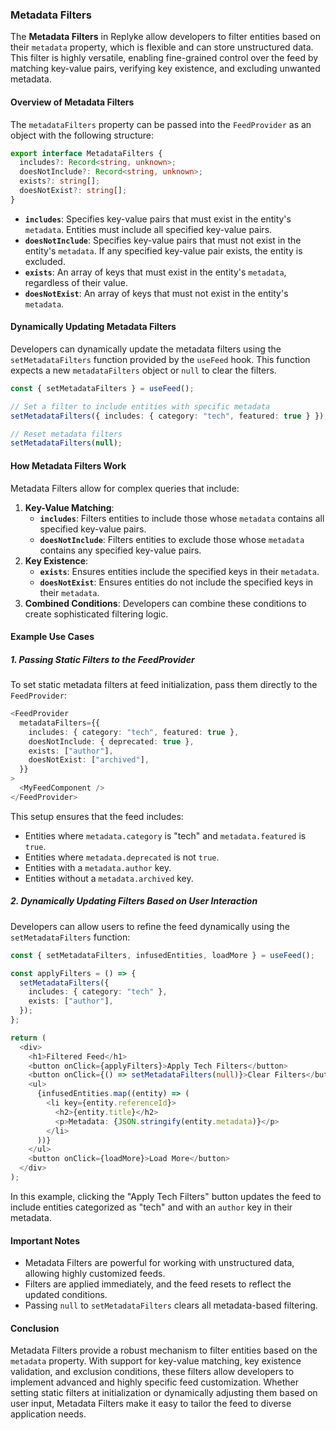 
### Metadata Filters

The **Metadata Filters** in Replyke allow developers to filter entities based on their `metadata` property, which is flexible and can store unstructured data. This filter is highly versatile, enabling fine-grained control over the feed by matching key-value pairs, verifying key existence, and excluding unwanted metadata.

#### **Overview of Metadata Filters**

The `metadataFilters` property can be passed into the `FeedProvider` as an object with the following structure:

```typescript
export interface MetadataFilters {
  includes?: Record<string, unknown>;
  doesNotInclude?: Record<string, unknown>;
  exists?: string[];
  doesNotExist?: string[];
}

```

-   **`includes`**: Specifies key-value pairs that must exist in the entity's `metadata`. Entities must include all specified key-value pairs.
-   **`doesNotInclude`**: Specifies key-value pairs that must not exist in the entity's `metadata`. If any specified key-value pair exists, the entity is excluded.
-   **`exists`**: An array of keys that must exist in the entity's `metadata`, regardless of their value.
-   **`doesNotExist`**: An array of keys that must not exist in the entity's `metadata`.

#### **Dynamically Updating Metadata Filters**

Developers can dynamically update the metadata filters using the `setMetadataFilters` function provided by the `useFeed` hook. This function expects a new `metadataFilters` object or `null` to clear the filters.

```typescript
const { setMetadataFilters } = useFeed();

// Set a filter to include entities with specific metadata
setMetadataFilters({ includes: { category: "tech", featured: true } });

// Reset metadata filters
setMetadataFilters(null);

```

#### **How Metadata Filters Work**

Metadata Filters allow for complex queries that include:

1.  **Key-Value Matching**:
    -   **`includes`**: Filters entities to include those whose `metadata` contains all specified key-value pairs.
    -   **`doesNotInclude`**: Filters entities to exclude those whose `metadata` contains any specified key-value pairs.
2.  **Key Existence**:
    -   **`exists`**: Ensures entities include the specified keys in their `metadata`.
    -   **`doesNotExist`**: Ensures entities do not include the specified keys in their `metadata`.
3.  **Combined Conditions**: Developers can combine these conditions to create sophisticated filtering logic.

#### **Example Use Cases**

##### **1. Passing Static Filters to the FeedProvider**

To set static metadata filters at feed initialization, pass them directly to the `FeedProvider`:

```typescript
<FeedProvider
  metadataFilters={{
    includes: { category: "tech", featured: true },
    doesNotInclude: { deprecated: true },
    exists: ["author"],
    doesNotExist: ["archived"],
  }}
>
  <MyFeedComponent />
</FeedProvider>

```

This setup ensures that the feed includes:

-   Entities where `metadata.category` is "tech" and `metadata.featured` is `true`.
-   Entities where `metadata.deprecated` is not `true`.
-   Entities with a `metadata.author` key.
-   Entities without a `metadata.archived` key.

##### **2. Dynamically Updating Filters Based on User Interaction**

Developers can allow users to refine the feed dynamically using the `setMetadataFilters` function:

```typescript
const { setMetadataFilters, infusedEntities, loadMore } = useFeed();

const applyFilters = () => {
  setMetadataFilters({
    includes: { category: "tech" },
    exists: ["author"],
  });
};

return (
  <div>
    <h1>Filtered Feed</h1>
    <button onClick={applyFilters}>Apply Tech Filters</button>
    <button onClick={() => setMetadataFilters(null)}>Clear Filters</button>
    <ul>
      {infusedEntities.map((entity) => (
        <li key={entity.referenceId}>
          <h2>{entity.title}</h2>
          <p>Metadata: {JSON.stringify(entity.metadata)}</p>
        </li>
      ))}
    </ul>
    <button onClick={loadMore}>Load More</button>
  </div>
);

```

In this example, clicking the "Apply Tech Filters" button updates the feed to include entities categorized as "tech" and with an `author` key in their metadata.

#### **Important Notes**

-   Metadata Filters are powerful for working with unstructured data, allowing highly customized feeds.
-   Filters are applied immediately, and the feed resets to reflect the updated conditions.
-   Passing `null` to `setMetadataFilters` clears all metadata-based filtering.

#### **Conclusion**

Metadata Filters provide a robust mechanism to filter entities based on the `metadata` property. With support for key-value matching, key existence validation, and exclusion conditions, these filters allow developers to implement advanced and highly specific feed customization. Whether setting static filters at initialization or dynamically adjusting them based on user input, Metadata Filters make it easy to tailor the feed to diverse application needs.